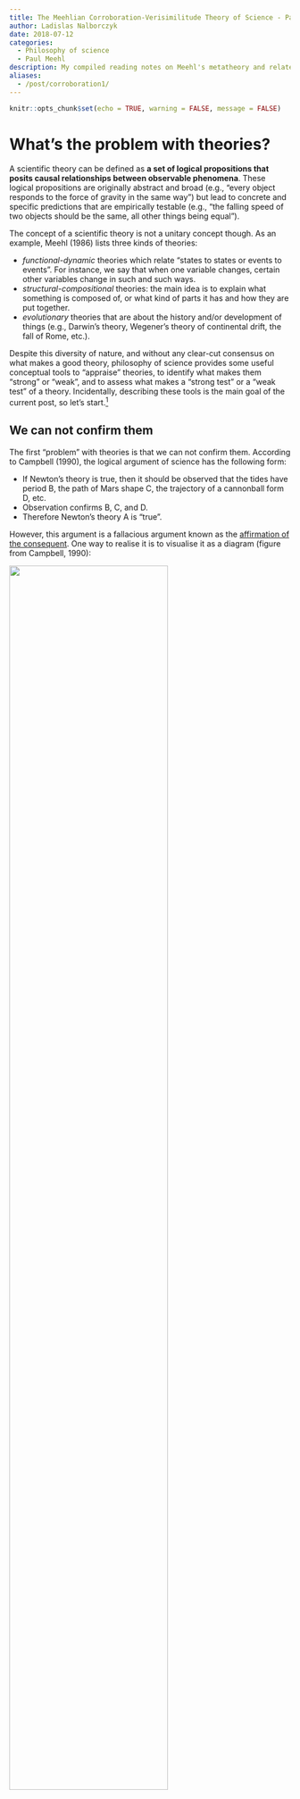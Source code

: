 ```yaml
---
title: The Meehlian Corroboration-Verisimilitude Theory of Science - Part I
author: Ladislas Nalborczyk
date: 2018-07-12
categories:
  - Philosophy of science
  - Paul Meehl
description: My compiled reading notes on Meehl's metatheory and related meta-peregrinations.
aliases:
  - /post/corroboration1/
---
```


```r
knitr::opts_chunk$set(echo = TRUE, warning = FALSE, message = FALSE)
```

# What's the problem with theories?

A scientific theory can be defined as **a set of logical propositions that posits causal relationships between observable phenomena**. These logical propositions are originally abstract and broad (e.g., "every object responds to the force of gravity in the same way") but lead to concrete and specific predictions that are empirically testable (e.g., "the falling speed of two objects should be the same, all other things being equal").

The concept of a scientific theory is not a unitary concept though. As an example, Meehl (1986) lists three kinds of theories:

- *functional-dynamic* theories which relate "states to states or events to events". For instance, we say that when one variable changes, certain other variables change in such and such ways.
- *structural-compositional* theories: the main idea is to explain what something is composed of, or what kind of parts it has and how they are put together.
- *evolutionary* theories that are about the history and/or development of things (e.g., Darwin’s theory, Wegener’s theory of continental drift, the fall of Rome, etc.).

Despite this diversity of nature, and without any clear-cut consensus on what makes a good theory, philosophy of science provides some useful conceptual tools to "appraise" theories, to identify what makes them "strong" or "weak", and to assess what makes a "strong test" or a "weak test" of a theory. Incidentally, describing these tools is the main goal of the current post, so let's start.^[I make no pretense of the originality of my remarks in this post. This should be considered as the compiled notes of my recent reading of (some of) Meehl's work and more recent conceptual papers on the topic of metatheory and theory testing.]

## We can not confirm them

The first "problem" with theories is that we can not confirm them. According to Campbell (1990), the logical argument of science has the following form:

- If Newton's theory is true, then it should be observed that the tides have period B, the path of Mars shape C, the trajectory of a cannonball form D, etc.
- Observation confirms B, C, and D.
- Therefore Newton's theory A is "true".

However, this argument is a fallacious argument known as the [affirmation of the consequent](https://en.wikipedia.org/wiki/Affirming_the_consequent). One way to realise it is to visualise it as a diagram (figure from Campbell, 1990):

![](img/campbell.png){fig-align="center" width=75%}

The invalidity of this argument comes from the existence of the cross-hatched area, which contains other possible explanations (than Newton's theory) for the observed data. However, the syllogism is not useless: we could have observed data that are inconsistent with B, C, and D, in turn impugning the "truth" of Newton's theory. Also, if observations are confirmed, the theory remains one of the possible explanations for their existence (see our later discussion of the concept of *corroboration*). As put by Campbell (1990), there is "an important asymmetry between logically valid rejection and logically inconclusive confirmation".

This, together with the [Duhem–Quine problem](https://en.wikipedia.org/wiki/Duhem–Quine_thesis) (that we will discuss in length later on), makes any experimental corroboration (or falsification, as we will see) of theoretical predictions explicable by challenging the *background assumptions*, or the adequacy of the experimental apparatus, or asserting the presence of one of Meehl's "crud factors", etc. (Campbell, 1990).

## We can not (strictly) falsify them

We can not confirm theories, but maybe we can at least think of a way of disproving them? But what does it mean for a theory to be false? According to Popper’s view, a theory is *falsifiable* "if and only if there exists at least one potential falsifier—at least one possible basic statement that conflicts with it logically". In other words, a theory can be considered as falsifiable if it can be shown to be false. Note that the falsifiability of early Popper concerns the problem of *demarcation* (i.e., what is science and what is pseudoscience), and defines pseudosciences as composed of non falsifiable theories (i.e., theories that does not allow the possibility of being disproved).

But when it comes to describe *how* science works (descriptive purposes) or to know how scientific enquiries *should* be lead (prescriptive purposes), science is usually not described by the falsification standard, as Popper himself recognized and argued. In fact, deductive falsification is impossible in nearly every scientific context (McElreath, 2016).

<!--
We usually make a distinction between *naive falsificationism* and *sophisticated falsificationism*, where the former only considers fallibility of scientific statements individually, while sophisticated falsificationism considers both fallibility and progressiveness to evaluate the "scientificality" or "acceptability" of a theory (Lakatos, 1970)^[Sophisticated falsificationism thus shifts the problem of how to appraise theories to the problem of how to appraise series of theories. Not an isolated theory, but only a series of theories can be said to be scientific or unscientific: to apply the term “scientific” to one single theory is a category mistake (Lakatos, 1970).].

*Naive falsificationism* is defined as an invalid scientific philosophy in which any single instance of refuting data (any observation) is enough to falsify the entire claim (the entire theory). To understand why this version of falsificationism is problematic, we need to think about the things we really test when we aim to confront a theory to an empirical test. As we said, a theory can be defined as a set of logical propositions that posits causal relationships between observable phenomena. As such, we never test theories directly, we rather test (theoretically derived) predictions against reality, that provide, in turn, an indirect evaluation of the underlying theory.
-->

In the next sections, we discuss some of the reasons that prevent any theory to be strictly falsified (in a logical sense), namely: i) the distinction between theoretical and statistical models ii) the problem of measurement iii) the problem of continuous hypotheses, and iv) the Duhem-Quine problem.

### Statistical models

A statistical model is a device that connect theories to data. It can be defined as an instantiation of a theory as a set of probabilistic statements (Rouder, Morey, & Wagenmakers, 2016).

Theoretical models and statistical models are usually not equivalent as many different theoretical models can correspond to the same probabilistic description, and reversely, different probabilistic descriptions can be derived from the same theoretical model. In other words, there is no one-to-one mapping between the two worlds, which render the induction from the statistical model to the theoretical model quite tricky.

As a consequence, observing consistent observations with some theory $T$ does not "prove" in any way $T$ (see previous section), as there could be many other theories that can predict these observations. Likewise, given that rejecting the straw-man null hypothesis can *corroborate* multiple different theories (as we could find many theories that predict something different from zero, to some extent), it acts as a very "weak corroborator" of any single theory.

### Measurement matters

The logic of falsification is pretty simple and rests on the power of the *modus tollens*^[The *modus tollens* is known formally as $p \land q, \lnot q, \therefore \lnot p$. In plain English, it means that if $p$ implies $q$, observing not $q$ lets us deduce not $p$.]. This argument (whose exposition, for some reason, usually involves swans) can be presented as follows:

- If my theory $T$ is right then I should observe these data $D$.
- I observe data that are not those I predicted $\lnot D$.
- Therefore, my theory is wrong $\lnot T$.

This argument is perfectly valid and works well for logical statements (statements that are either true or false). However, the first problem that arises when we try to apply this reasoning to the "real world" is the problem of observation error: observations are prone to error, especially at the boundaries of knowledge (McElreath, 2016).

Let's take an example from physics, related to the detection of faster than-light [neutrinos](https://en.wikipedia.org/wiki/Neutrino) (this example is discussed in the first chapter of McElreath, 2016). According to Einstein, neutrinos can not travel faster than the speed of light. Thus, any observation of faster-than-light neutrinos would act as a strong falsifier of Einstein's special relativity.

In 2011 however, a large team of respected physicists announced the detection of faster-than-light neutrinos... What was the reaction of the scientific community? The dominant reaction was not to claim Einstein's theory to be falsified but was instead: "How did this team mess up the measurement?" (McElreath, 2016). The team that made the measurement itself called for independent replications of their observations, out of surprise. Two years later, the community was unanimous that this result was measurement error and the original team indeed realised that the technical error involved [a poorly attached cable](https://profmattstrassler.com/articles-and-posts/particle-physics-basics/neutrinos/neutrinos-faster-than-light/opera-what-went-wrong/) that messed up the measurement.

This problem has been echoed recently in psychology, where it can be argued that the problem of measurement is significantly harder than in the natural sciences:

> "In psychology, measurement is especially difficult because what we want to measure often does not permit direct observation. We can directly observe the height of a person next to us on the bus, but we often have little insight into latent, psychological attributes such as intelligence, extraversion, or depression" ([Fried & Flake, 2018](https://www.psychologicalscience.org/observer/measurement-matters)).

Overall, the key dilemma (with measurement) is to know whether the falsification is genuine or spurious. Given that measurement is difficult, any scientific conclusion that relies on some form of measurement is probabilistic, rather than either "valid" or "invalid", "true" or "false".

### Probabilistic hypotheses

Another problem arises from a misapplication of deductive syllogistic reasoning (a misapplication of the *modus tollens*). The problem (the "permanent illusion", as put by Gigerenzer, 1993) is that most scientific hypotheses are not really of the kind "all swans are white" but rather of the form:

- "Ninety percent of swans are white".
- "If my hypothesis is correct, we should *probably not* observe a black swan".

Given this hypothesis, what can we conclude if we observe a black swan? Not much. To understand why, let's translate it first to a more common statement in psychological research (from Cohen, 1994):

- If the null hypothesis is true, then these data are highly unlikely.
- These data have occurred.
- Therefore, the null hypothesis is highly unlikely.

But because of the probabilistic premise (i.e., the "highly unlikely") this conclusion is invalid. Why? Consider the following argument (still from Cohen, 1994, borrowed from Pollard & Richardson, 1987):

- If a person is an American, he is probably not a member of Congress.
- This person is a member of Congress.
- Therefore, he is probably not an American.

This conclusion is not sensible (the argument is invalid), because it fails to consider the alternative to the premise, which is that if this person were not an American, the probability of being a member of Congress would be 0.

This is formally exactly the same as:

- If the null hypothesis is true, then these data are highly unlikely.
- These data have occurred.
- Therefore, the null hypothesis is highly unlikely.

Which is as much invalid as the previous argument, because i) the premise (the hypothesis) is probabilistic/continuous rather than discrete/logical and ii) because it fails to consider the probability of the alternative.

Thus, even without measurement/observation error, this problem would prevent us from applying the *modus tollens* to our hypothesis, thus preventing any possibility of strict falsification.

### Experimental test of a theory

Again another problem is known as the [Duhem–Quine thesis/problem](https://en.wikipedia.org/wiki/Duhem–Quine_thesis) (aka the *underdetermination problem*). In practice, when an substantive theory $T$ happens to be tested, some hidden assumptions are also put under examination. These involve auxiliary theories that help to connect the substantive theory with the "real world", in order to make testable predictions (e.g., "both white and black swans go walk around a similar proportion of time, so that we are equally likely to observe them in the nature"). It also usually involves some auxiliary theories about the instruments we use (e.g., "the BDI is a valid instrument for measuring depressive symptoms"), and the empirical realisation of specific conditions describing the experimental *particulars* (Meehl, 1978; 1990; 1997).

When we test a theory predicting that "if $O_{1}$" (some manipulation or predictor variable), "then $O_{2}$" (some observation, dependent variable), what we actually mean is that we should observe this relation, **if and only if** all of the above (i.e., the auxiliary theories, the instrument theories, the particulars, etc.) are true.

Thus, the logical structure of an empirical test of a theory $T$ can be described as the following conceptual formula (Meehl, 1978; 1990; 1997):

$$(T \land A_{t} \land C_{p} \land A_{i} \land C_{n}) \to (O_{1} \supset O_{2})$$

where the "$\land$" are conjunctions ("and"), the arrow "$\to$" denotes deduction ("follows that ..."), and the horseshoe "$\supset$" is the material conditional ("If $O_{1}$, Then $O_{2}$"). $A_{t}$ is a conjunction of auxiliary theories, $Cp$ is a *ceteribus paribus* clause (i.e., we assume there is no other factor exerting an appreciable influence that could obfuscate the main effect of interest), $A_{i}$ is an auxiliary theory regarding instruments, and $C_{n}$ is a statement about experimentally realised conditions (i.e., we assume that there is no systematic error/noise in the experimental settings).

In other words, we imply that a [conjunction](https://en.wikipedia.org/wiki/Logical_conjunction) of all the elements on the left-side (including our substantive theory $T$) does imply the right side of the arrow, that is, "if $O1$, then $O2$". The falsificationist attitude of the modern psychologist would lead her to think that not observing this relation would falsify the substantive theory of interest, based on the valid fourth figure of the implicative syllogism (the *modus tollens*).

However, although the *modus tollens* is a valid figure of the implicative syllogism for logical statements (e.g., "all swans are black"), the neatness of Popper’s classic falsifiability concept is fuzzed up by the acknowledgement of the actual form of an empirical test. Obtaining falsificative evidence during an empirical test does not only falsify the substantive theory $T$, but it does falsify all the left-side of the above statement. In other words, what we have achieved by our laboratory or correlational "falsification" is **a falsification of the combined claims $T \land A_{t} \land C_{p} \land A_{i} \land C_{n}$**, which is probably not what we had in mind when we did the experiment (Meehl, 1990)^[Put formally, negating the left-hand conjunction is logically equivalent to stating a disjunction of the conjuncts (i.e., either one or the other of the components of the left-side is false; Meehl, 1990).].

To sum up, failing to observe a predicted outcome does not necessarily mean that the theory itself is wrong, but rather that the conjunction of the theory and the underlying assumptions at hand are invalid (Lakatos, 1978; Meehl, 1978, 1990).

One approach that tries to elucidate these relationships is known as *perspectivism* (McGuire, 1983), for which an introduction can be found in Świątkowski & Dompnier (2017):

> Here [in McGuire approach], the "hidden" auxiliary assumptions that condition the extent to which a theory is generalizable are not considered as a problem, but rather as a means in the “discovery process to make clear the meaning of the [theory], disclosing its hidden assumptions and thus clarifying circumstances under which the [theory] is true and those under which it is false” (McGuire, 1983, p. 7).

As a consequence of the above considerations (the last four sections), falsification in science is almost never *logical*, but is always *consensual* (McElreath, 2016). A theoretical claim is considered to be falsified only when multiple lines of converging evidence have been obtained, by independent teams of researchers, and usually after several years or decades of critical discussion. The "falsification of a theory" then appears as a social result, issued from the community of scientists, and (almost) never as a deductive falsification.

# What about Null Hypothesis Significance Testing?

## Is NHST falsificationist?

A rampant belief among psychologists is that the use of NHST is nicely aligned with Popper's philosophy of science (and implicitly, that this is something desirable). However, this is misguided for at least two reasons: i) it ignores recent post-Popperian developments in philosophy of science and ii) the parallel between Popper's falsificationism and nil null hypothesis significance testing is unsound, as we will see below.

The logic of NHST can be summarised as follows: we assume the hypothesis of no effect (the null hypothesis), we generate an infinite number of samples under this hypothesis, and compare the data we observed in our experiment to the counterfactual distribution of data under the hypothesis of no difference. If the observed data appears sufficiently implausible under the distribution of "null-data" (where "sufficiently" corresponds to your alpha level), we can safely reject the null hypothesis, and consider this rejection as a corroboration of the alternative hypothesis (whatever the alternative is).

In other words, the only hypothesis under test (in the classical use of NHST) is the null hypothesis, which is actually (almost) never of genuine interest in psychology. To really align NHST with falsificationism, we would need to test predictions of our substantive theory of interest $T$, and not the predictions of a straw-man null hypothesis^[See how the p-value procedure can be generalised to other hypotheses than the null in the Bayesian framework: http://www.barelysignificant.com/post/ppc/.].

As put by Meehl (1986):

> "[...] we have been brainwashed by Fisherian statistics into thinking that refutation of H0 is a powerful way of testing substantive theories".

Aside from this problem, Fidler et al. (2018) provide four ways in which NHST violates Popperian falsificationism, namely because i) the statistical null model is almost certainly wrong to some degree (the straw-man null hypothesis), ii) substantive hypotheses (our hypotheses of interest) are not put under examination, iii) substantive hypotheses are not developed enough to drive statistical hypotheses and iv) even if all the previous points were solved, we would still need to submit these hypotheses to severe tests, which would require well-powered and well-designed studies, which is not the current norm^[The average statistical power of psychological research has been estimated to be under 50% for the average effect size seen in psychology research (e.g., Szucs & Ioannidis, 2017).].

## Weak versus strong hypothesis testing

The use of NHST does not follow from Popper's falsificationism partly because it does not subject the theory to a grave **risk of falsification**, but only to a very low danger. In other words, NHST in its current use is never submitting the underlying theory to a **strong test** (Meehl, 1967; 1990; 1997; Lakens, 2018).

But NHST can be used in either a *strong* or a *weak* way (Meehl, 1967; 1990), depending on the statistical hypothesis $H$ that is being tested in order to appraise a substantitve theory $T$ (Meehl, 1997). The *weak use* of NHST corresponds to the situation in which we try to corroborate our theory $T$ by rejecting the (highly implausible) null hypothesis. This use of NHST can be described as weak, mostly because of what is known as the **crud factor** (i.e., the fact that, in the social sciences, everything is correlated), then everything could explain a non-null difference. As a consequence, refuting the null does not really corroborate our favourite alternative hypothesis^[See also Meehl (1997, p. 408), for an example of strong and weak hypothesis testing related to the history of the use of the chi-square test.].

The strong use would entail to possess a theory able to predict a numerical value of the parameters, or a narrow range of tolerated values, or a specific function form (e.g., quadratic, cubic) relating the variables (Meehl, 1997). In these situations, using a significance test to evaluate the difference between the theoretical prediction and the observed numeric value could act as a **risky Popperian test** (Meehl, 1997)^[NB: P-values can also be used to falsify range predictions in equivalence testing (Rogers, Howard, & Vessey, 1993; Lakens, Scheel, Isager, 2018). Equivalently, one could use the ROPE procedure (Kruschke, 2015).].

Of course, in some rare situations, the null hypothesis is genuinely of interest and therefore, trying to falsify the null might be the appropriate move. For instance, it is the case of theories that predict consistent behaviours across different situations (e.g., see Morey, Homer, & Proulx, 2018).

In the next post, we will discuss in more depth the idea of *strong test* of a theory by relying on what has been coined the *Meehlian Corroboration-Verisimilitude Theory of Science* (Campbell, 1990).

# References {-}

<details>
  <summary>Click to expand</summary>

<div markdown="1">

Campbell, D. T. (1990). The Meehlian Corroboration-Verisimilitude Theory of Science. *Psychologial Inquiry, 1*(2), 142--172.

Cohen, J. (1994). The earth is round (p < .05). *American Psychologist, 49*, 997–1003.

Fidler, F., Thorn, F. S., Barnett, A., Kambouris, S., & Kruger, A. (2018). The Epistemic Importance of Establishing the Absence of an Effect. *Advances in Methods and Practices in Psychological Science 1*(2), 237–244.

Fried, E., Flake, J. K. (2018, March). Measurement Matters [Blog post]. Retrieved from https://www.psychologicalscience.org/observer/measurement-matters

Gigerenzer, G. (1993). The superego, the ego, and the id in statistical reasoning. In G. Keren & C. Lewis (Eds.),
*A handbook for data analysis in the behavioral sciences: Methodological issues* (pp. 311–339). Hillsdale, NJ:
Erlbaum.

Lakatos, I. (1970). Falsification and the methodology of scientific research programmes. In I. Lakatos & A. Musgrave (Eds.), Criticism and the growth of knowledge (pp. 91-195). Cambridge, England: Cambridge University Press.

Lakatos, I. (1978). The methodology of scientific research programmes. London and New York: Cambridge University Press.

Lakens, D., Scheel, A. M., & Idager, P. M. (2018). Equivalence Testing for Psychological Research: A Tutorial. *Advances in Methods and Practices in Psychological Science, 1*(2), 259--269.

Lakens, D. (2018, July 2). Strong versus Weak Hypothesis Tests [Blog post]. Retrieved from http://daniellakens.blogspot.com/2018/07/strong-versus-weak-hypothesis-tests.html

McElreath, R. (2016). Statistical Rethinking. Chapman; Hall/CRC.

McGuire, W. J. (1983). A contextualist theory of knowl- edge: Its implications for innovation and reform in psychological research. In: Berkowitz, L. (Ed.), *Advances in experimental social psychology*, 16, 1–47. Orlando, FL: Academic Press.

Meehl, P. E. (1967). Theory-testing in psychology and physics: A methodological paradox. *Philosophy of Science, 34*, 103–115.

Meehl, P. E. (1978). Theoretical risks and tabular asterisks: Sir Karl, Sir Ronald, and the slow progress of soft psychology. Journal of Consulting and Clinical Psychology, 46.

Meehl, P. E. (1986). What Social Scientists Don’t Understand. In D. W. Fiske and R. A. Shweder (Eds.) Metatheory in social science: Pluralisms and subjectivities. Chicago: University of Chicago Press, 1986. (Chapter 14, pp.315-338).

Meehl, P. E. (1990). Appraising and amending theories: The strategy of Lakatosian defense and two principles that warrant it. *Psychological Inquiry, 1*(2), 108–141.

Meehl, P. E. (1997). The problem is epistemology, not statistics: Replace significance tests by confidence intervals and quantify accuracy of risky numerical predictions. In L. L. Harlow, S. A. Mulaik, & J.H. Steiger (Eds.), What if there were no significance tests? (pp. 393-425). Mahwah, NJ: Erlbaum.

Morey, R. D., Homer, S., & Proulx, T. (2018). Beyond Statistics: Accepting the Null Hypothesis in Mature Sciences. *Advances in Methods and Practices in Psychological Science, 1*(2) 245–258.

Popper, K. (1968). The logic of scientific discovery (4th ed.). London, England: Hutchinson.

Popper, K. (1983). Realism and the aim of science (W. Bartley, Ed.). London, England: Routledge.

Rogers, J. L., Howard, K. I., & Vessey, J. T. (1993). Using significance tests to evaluate equivalence between two experimental groups. *Psychological Bulletin, 113*(3), 553–565.

Rouder, J. N., Morey, R. D., & Wagenmakers, E.-J. (2016). The Interplay between Subjectivity, Statistical Practice, and Psychological Science. *Collabra, 2*(1), 6.

Świątkowski, W. & Dompnier, B. (2017). Replicability Crisis in Social Psychology: Looking at the Past to Find New Pathways for the Future. *International Review of Social Psychology, 30*(1), 111–124.

Szucs, D., & Ioannidis, J. P. A. (2017). Empirical assessment of published effect sizes and power in the recent cognitive neuroscience and psychology literature. *PLOS Biology, 15*(3), Article e2000797.

</div>

</details>
